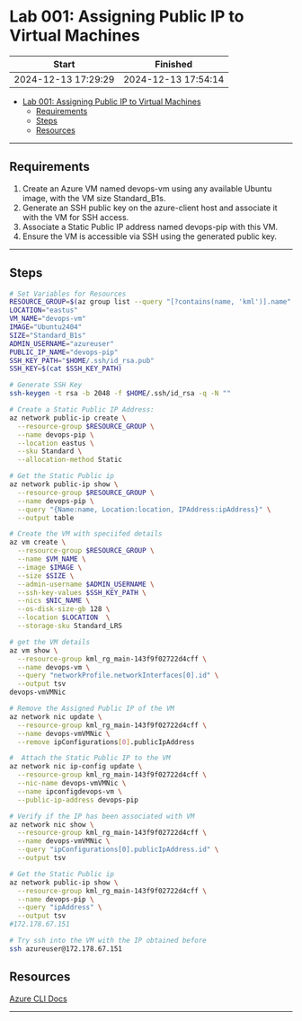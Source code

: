 # Lab 001: Assigning Public IP to Virtual Machines

Start|Finished
---------|----------
2024-12-13 17:29:29 | 2024-12-13 17:54:14

- [Lab 001: Assigning Public IP to Virtual Machines](#lab-001-assigning-public-ip-to-virtual-machines)
  - [Requirements](#requirements)
  - [Steps](#steps)
  - [Resources](#resources)

------------------------------

## Requirements

1) Create an Azure VM named devops-vm using any available Ubuntu image, with the VM size Standard_B1s.
2) Generate an SSH public key on the azure-client host and associate it with the VM for SSH access.
3) Associate a Static Public IP address named devops-pip with this VM.
4) Ensure the VM is accessible via SSH using the generated public key.

------------------------------

## Steps

```bash {3} copy
# Set Variables for Resources
RESOURCE_GROUP=$(az group list --query "[?contains(name, 'kml')].name" --output tsv)
LOCATION="eastus"
VM_NAME="devops-vm"
IMAGE="Ubuntu2404"
SIZE="Standard_B1s"
ADMIN_USERNAME="azureuser"
PUBLIC_IP_NAME="devops-pip"
SSH_KEY_PATH="$HOME/.ssh/id_rsa.pub"
SSH_KEY=$(cat $SSH_KEY_PATH)

# Generate SSH Key
ssh-keygen -t rsa -b 2048 -f $HOME/.ssh/id_rsa -q -N ""

# Create a Static Public IP Address:
az network public-ip create \
  --resource-group $RESOURCE_GROUP \
  --name devops-pip \
  --location eastus \
  --sku Standard \
  --allocation-method Static

# Get the Static Public ip 
az network public-ip show \
  --resource-group $RESOURCE_GROUP \
  --name devops-pip \
  --query "{Name:name, Location:location, IPAddress:ipAddress}" \
  --output table

# Create the VM with speciifed details
az vm create \
  --resource-group $RESOURCE_GROUP \
  --name $VM_NAME \
  --image $IMAGE \
  --size $SIZE \
  --admin-username $ADMIN_USERNAME \
  --ssh-key-values $SSH_KEY_PATH \
  --nics $NIC_NAME \
  --os-disk-size-gb 128 \
  --location $LOCATION  \
  --storage-sku Standard_LRS

# get the VM details
az vm show \
  --resource-group kml_rg_main-143f9f02722d4cff \
  --name devops-vm \
  --query "networkProfile.networkInterfaces[0].id" \
  --output tsv
devops-vmVMNic

# Remove the Assigned Public IP of the VM
az network nic update \
  --resource-group kml_rg_main-143f9f02722d4cff \
  --name devops-vmVMNic \
  --remove ipConfigurations[0].publicIpAddress

#  Attach the Static Public IP to the VM
az network nic ip-config update \
  --resource-group kml_rg_main-143f9f02722d4cff \
  --nic-name devops-vmVMNic \
  --name ipconfigdevops-vm \
  --public-ip-address devops-pip

# Verify if the IP has been associated with VM
az network nic show \
  --resource-group kml_rg_main-143f9f02722d4cff \
  --name devops-vmVMNic \
  --query "ipConfigurations[0].publicIpAddress.id" \
  --output tsv

# Get the Static Public ip 
az network public-ip show \
  --resource-group kml_rg_main-143f9f02722d4cff \
  --name devops-pip \
  --query "ipAddress" \
  --output tsv
#172.178.67.151

# Try ssh into the VM with the IP obtained before
ssh azureuser@172.178.67.151
```

## Resources

[Azure CLI Docs](https://learn.microsoft.com/en-us/azure/azure-resource-manager/templates/deploy-cli)

------------------------------
